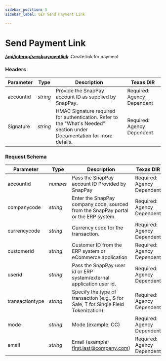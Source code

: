 ```yaml
---
sidebar_position: 5
sidebar_label: GET Send Payment Link

---
```


# Send Payment Link


**[<ApiBadge type="post" /> /api/interop/sendpaymentlink](https://developer.fiserv.com/product/SnapPay/api/?type=post&path=/api/interop/sendpaymentlink&branch=main&version=3.0.1)**: Create link for payment

### Headers

| Parameter | Type | Description | Texas DIR |
|---|---|---|---|
| accountid | *string* | Provide the SnapPay account ID as supplied by SnapPay. | Required: Agency Dependent |
| Signature | *string* | HMAC Signature required for authentication. Refer to the "What's Needed" section under Documentation for more details. | Required: Agency Dependent |


### Request Schema

| Parameter | Type | Description | Texas DIR |
|---|---|---|---|
| accountid | *number* | Pass the SnapPay account ID Provided by SnapPay | Required: Agency Dependent |
| companycode | *string* | Enter the SnapPay company code, sourced from the SnapPay portal or the ERP system. | Required: Agency Dependent |
| currencycode | *string* | Currency code for the transaction.  | Required: Agency Dependent |
| customerid | *string* | Customer ID from the ERP system or eCommerce application | Required: Agency Dependent |
| userid | *string* | Pass the SnapPay user id or ERP system/external application user id. | Required: Agency Dependent |
| transactiontype | *string* | Specify the type of transaction (e.g., S for Sale, T for Single Field Tokenization). | Required: Agency Dependent |
| mode | *string* | Mode (example: CC)  | Required: Agency Dependent |
| email | *string* | Email (example: first.last@company.com) | Required: Agency Dependent |